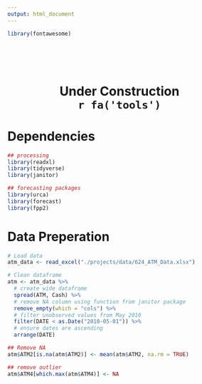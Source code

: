 ```yaml
---
output: html_document
---
```


```r
library(fontawesome)
```

<br>
<br>
<br>

<center>
<span class="fas fa-tools"></span> 

<h1 style='text-align:center;'>Under Construction <br>
`r fa('tools')` </h1>
</center>


# Dependencies

```r
## processing
library(readxl)
library(tidyverse)
library(janitor)

## forecasting packages
library(urca)
library(forecast)
library(fpp2)
```


# Data Preperation

```r
# Load data 
atm_data <- read_excel("./projects/data/624_ATM_Data.xlsx") 

# Clean dataframe
atm <- atm_data %>% 
  # create wide dataframe
  spread(ATM, Cash) %>% 
  # remove NA column using function from janitor package
  remove_empty(which = "cols") %>%
  # filter unobserved values from May 2010
  filter(DATE < as.Date("2010-05-01")) %>%
  # ensure dates are ascending
  arrange(DATE) 

## Remove NA
atm$ATM2[is.na(atm$ATM2)] <- mean(atm$ATM2, na.rm = TRUE) 

## remove outlier
atm$ATM4[which.max(atm$ATM4)] <- NA
```

